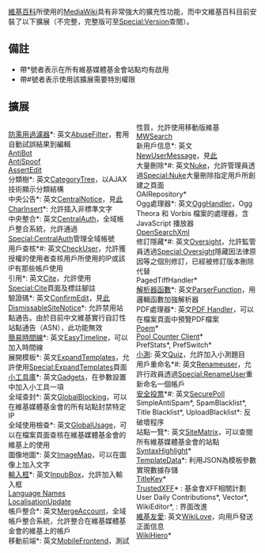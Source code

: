 {{NoteTA
|G1=IT
}}
[[維基百科|維基百科]]所使用的[[MediaWiki|MediaWiki]]具有非常強大的擴充性功能，而中文維基百科目前安裝了以下擴展（不完整，完整版可至[[Special:Version|Special:Version]]查閱）。

== 備註 ==
* 帶*號者表示在所有維基媒體基金會站點均有啟用
* 帶#號者表示使用該擴展需要特別權限

== 擴展 ==
<div style="-moz-column-count:2; -webkit-column-count:2; column-count:2;">
; [[Wikipedia:防濫用過濾器|防濫用過濾器]]*: 英文[[mw:Extension:AbuseFilter|AbuseFilter]]，套用自動試誤結果到編輯
; [[mw:Extension:AntiBot|AntiBot]]
; [[mw:Extension:AntiSpoof|AntiSpoof]]
; [[mw:Extension:AssertEdit|AssertEdit]]
; 分類樹*: 英文[[mw:Extension:CategoryTree|CategoryTree]]，以AJAX技術顯示分類結構
; 中央公告*: 英文[[mw:Extension:CentralNotice|CentralNotice]]，見[[m:CentralNotice|此]]
; [[mw:Extension:CharInsert|CharInsert]]*: 允許插入非標準文字
; 中央整合*: 英文[[mw:Extension:CentralAuth|CentralAuth]]，全域帳戶整合系統，允許通過[[Special:CentralAuth|Special:CentralAuth]]管理全域帳號
; 用戶查核*#: 英文[[mw:Extension:CheckUser|CheckUser]]，允許獲授權的使用者查核用戶所使用的IP或該IP有那些帳戶使用
; 引用*: 英文[[mw:Extension:Cite|Cite]]，允許使用[[Special:Cite|Special:Cite]]頁面及標註腳註
; 驗證碼*: 英文[[mw:Extension:ConfirmEqdit|ConfirmEdit]]，見[[Special:Captcha/help|此]]
; [[mw:Extension:DismissableSiteNotice|DismissableSiteNotice]]*: 允許禁用站點通告。由於目前中文維基實行自訂性站點通告（ASN），此功能無效
; [[Help:简易时间线语法|簡易時間線]]*: 英文[[mw:Extension:EasyTimeline|EasyTimeline]]，可以加入時間線
; 展開模板*: 英文[[mw:Extension:ExpandTemplates|ExpandTemplates]]，允許使用[[Special:ExpandTemplates|Special:ExpandTemplates]]頁面
; [[Wikipedia:小工具|小工具庫]]*: 英文[[mw:Extension:Gadgets|Gadgets]]，在參數設置中加入小工具一項
; 全域查封*: 英文[[mw:Extension:GlobalBlocking|GlobalBlocking]]，可以在維基媒體基金會的所有站點封禁特定IP
; 全域使用檢查*: 英文[[mw:Extension:GlobalUsage|GlobalUsage]]，可以在檔案頁面查核在維基媒體基金會的維基上的使用
; 圖像地圖*: 英文[[mw:Extension:ImageMap|ImageMap]]，可以在圖像上加入文字
; [[Help:輸入框|輸入框]]*: 英文[[mw:Extension:InpubBox|InpubBox]]，允許加入輸入框
; [[mw:Extension:CLDR|Language Names]]
; [[mw:Extension:LocalisationUpdate|LocalisationUpdate]]
; 帳戶整合*: 英文[[m:Help:Unified_login|MergeAccount]]，全域帳戶整合系統，允許整合在維基媒體基金會的維基上的帳戶
; 移動前端*: 英文[[mw:Extension:MobileFrontend|MobileFrontend]]，測試性質，允許使用移動版維基
; [[mw:Extension:MWSearch|MWSearch]]
; 新用戶信息*: 英文[[mw:Extension:NewUserMessage|NewUserMessage]]，見[[用戶:New_user_message|此]]
; 大量刪除*#: 英文[[mw:Extension:Nuke|Nuke]]，允許管理員透過[[Special:Nuke|Special:Nuke]]大量刪除指定用戶所創建之頁面
; OAIRepository*
; Ogg處理器*: 英文[[mw:Extension:OggHandler|OggHandler]]，Ogg Theora 和 Vorbis 檔案的處理器，含 JavaScript 播放器
; [[mw:Extension:OpenSearchXml|OpenSearchXml]]
; 修訂隱藏*#: 英文[[mw:Extension:Oversight|Oversight]]，允許監管員透過[[Special:Oversight|Special:Oversight]]隱藏因法律原因等之個別修訂，已經被修訂版本刪除代替
; PagedTiffHandler*
; [[Help:解析器函数|解析器函數]]*: 英文[[mw:Extension:ParserFunction|ParserFunction]]，用邏輯函數加強解析器
; PDF處理器*: 英文[[mw:Extension:PdfHandler|PDF Handler]]，可以在檔案頁面中預覽PDF檔案
; [[mw:Extension:Poem|Poem]]*
; [[mw:Extension:PoolCounter|Pool Counter Client]]*
; PrefStats*, PrefSwitch*
; [[Help:小測|小測]]: 英文[[mw:Extension:Quiz|Quiz]]，允許加入小測題目
; 用戶重命名*#: 英文[[mw:Extension:Renameuser|Renameuser]]，允許行政員透過[[Special:RenameUser|Special:RenameUser]]重新命名一個帳戶
; [[Special:SecurePoll|安全投票]]*#: 英文[[mw:Extension:SecurePoll|SecurePoll]]
; SimpleAntiSpam*, SpamBlacklist*, Title Blacklist*, UploadBlacklist*: 反破壞程序
; 站點一覽*: 英文[[mw:Extension:SiteMatrix|SiteMatrix]]，可以查閱所有維基媒體基金會的站點
; [[mw:Extension:SyntaxHighlight|SyntaxHighlight]]*
; [[Help:模板信息擴展|TemplateData]]*: 利用JSON為模板參數實現數據存儲
; [[mw:Extension:TitleKey|TitleKey]]*
; [[mw:Extension:TrustedXFF|TrustedXFF]]* : 基金會XFF相關計劃
; User Daily Contributions*, Vector*, WikiEditor*, : 界面改進
; [[Help:維基友愛|維基友愛]]: 英文[[mw:Extension:WikiLove|WikiLove]]，向用戶發送正面信息
; [[mw:Extension:WikiHiero|WikiHiero]]*
</div>
{{维基帮助导航}}